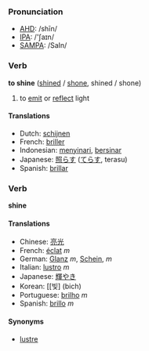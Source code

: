 === Pronunciation ===
*[[w:AHD|AHD]]: /shīn/
*[[w:IPA|IPA]]: /'ʃaɪn/
*[[w:SAMPA|SAMPA]]: /SaIn/

=== Verb ===

'''to shine''' ([[shined]] / [[shone]], shined / shone)

# to [[emit]] or [[reflect]] light

==== Translations ====
*Dutch: [[schijnen]]
*French: [[briller]]
*Indonesian: [[sinar|menyinari]], [[sinar|bersinar]]
*Japanese: [[照らす]] ([[てらす]], terasu)
*Spanish: [[brillar]]

=== Verb ===

'''shine'''

==== Translations ====
*Chinese: [[亮光]]
*French: [[éclat]] ''m''
*German: [[Glanz]] ''m'', [[Schein]], ''m''
*Italian: [[lustro]] ''m''
*Japanese: [[輝やき]]
*Korean: [[빛] (bich)
*Portuguese: [[brilho]] ''m''
*Spanish: [[brillo]] ''m''

====Synonyms====
*[[lustre]]